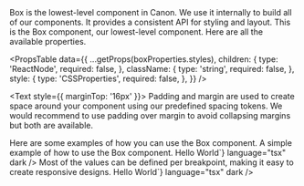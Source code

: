 
<Meta of={BoxStories} />

<Unstyled>

<Title type="h1">Box</Title>
<Text>
  Box is the lowest-level component in Canon. We use it internally to build all
  of our components. It provides a consistent API for styling and layout.
</Text>

<Title type="h2">Installation</Title>
<Source code={`import { Box } from "@backstage/canon";`} language="tsx" dark />

<Title type="h2">API reference</Title>

<Title type="h3">Box</Title>
<Text>
  This is the Box component, our lowest-level component. Here are all the
  available properties.
</Text>

<PropsTable
  data={{
    ...getProps(boxProperties.styles),
    children: {
      type: 'ReactNode',
      required: false,
    },
    className: {
      type: 'string',
      required: false,
    },
    style: {
      type: 'CSSProperties',
      required: false,
    },
  }}
/>

<Text style={{ marginTop: '16px' }}>
  Padding and margin are used to create space around your component using our
  predefined spacing tokens. We would recommend to use padding over margin to
  avoid collapsing margins but both are available.
</Text>

<Padding />

<PropsTable data={getProps(spacingProperties.styles)} />

<Title type="h2">Examples</Title>
<Text>Here are some examples of how you can use the Box component.</Text>

<Title type="h3">Simple example</Title>
<Text>A simple example of how to use the Box component.</Text>
<Source
  code={`<Box padding="md" borderRadius="md">Hello World</Box>`}
  language="tsx"
  dark
/>

<Title type="h3">Responsive</Title>
<Text>
  Most of the values can be defined per breakpoint, making it easy to create
  responsive designs.
</Text>
<Source
  code={`<Box padding={{ xs: 'sm', md: 'md' }} borderRadius={{ xs: 'sm', md: 'md' }}>Hello World</Box>`}
  language="tsx"
  dark
/>

</Unstyled>
